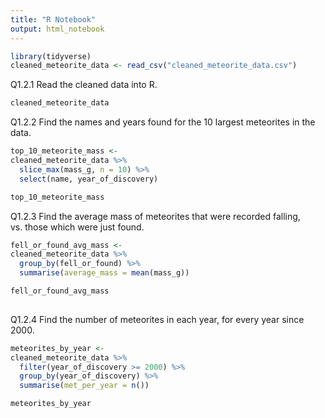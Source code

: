 ```yaml
---
title: "R Notebook"
output: html_notebook
---
```


```r
library(tidyverse)
cleaned_meteorite_data <- read_csv("cleaned_meteorite_data.csv")
```

Q1.2.1 Read the cleaned data into R.

```r
cleaned_meteorite_data
```

Q1.2.2 Find the names and years found for the 10 largest meteorites in the data.

```r
top_10_meteorite_mass <-
cleaned_meteorite_data %>%
  slice_max(mass_g, n = 10) %>%
  select(name, year_of_discovery)

top_10_meteorite_mass
```

Q1.2.3 Find the average mass of meteorites that were recorded falling, vs. those which were just found.

```r
fell_or_found_avg_mass <-
cleaned_meteorite_data %>%
  group_by(fell_or_found) %>%
  summarise(average_mass = mean(mass_g))

fell_or_found_avg_mass
            
```

Q1.2.4 Find the number of meteorites in each year, for every year since 2000.

```r
meteorites_by_year <-
cleaned_meteorite_data %>%
  filter(year_of_discovery >= 2000) %>%
  group_by(year_of_discovery) %>%
  summarise(met_per_year = n())

meteorites_by_year

```

